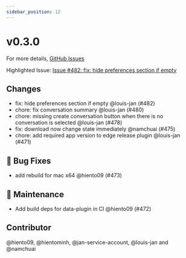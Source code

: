 ```yaml
---
sidebar_position: 12
---
```

# v0.3.0

For more details, [GitHub Issues](https://github.com/janhq/jan/releases/tag/v0.3.0)

Highlighted Issue:  [Issue #482: fix: hide preferences section if empty](https://github.com/janhq/jan/pull/482)

## Changes

- fix: hide preferences section if empty @louis-jan (#482)
- chore: fix conversation summary @louis-jan (#480)
- chore: missing create conversation button when there is no conversation is selected @louis-jan (#478)
- fix: download now change state immediately @namchuai (#475)
- chore: add required app version to edge release plugin @louis-jan (#471)

## 🐛 Bug Fixes

- add rebuild for mac x64 @hiento09 (#473)

## 🧰 Maintenance

- Add build deps for data-plugin in CI @hiento09 (#472)

## Contributor

@hiento09, @hientominh, @jan-service-account, @louis-jan and @namchuai

